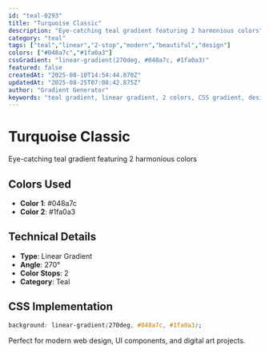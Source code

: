 ```yaml
---
id: "teal-0293"
title: "Turquoise Classic"
description: "Eye-catching teal gradient featuring 2 harmonious colors"
category: "teal"
tags: ["teal","linear","2-stop","modern","beautiful","design"]
colors: ["#048a7c","#1fa0a3"]
cssGradient: "linear-gradient(270deg, #048a7c, #1fa0a3)"
featured: false
createdAt: "2025-08-10T14:54:44.870Z"
updatedAt: "2025-08-25T07:08:42.875Z"
author: "Gradient Generator"
keywords: "teal gradient, linear gradient, 2 colors, CSS gradient, design, #048a7c, #1fa0a3"
---
```


# Turquoise Classic

Eye-catching teal gradient featuring 2 harmonious colors

## Colors Used
- **Color 1**: #048a7c
- **Color 2**: #1fa0a3

## Technical Details
- **Type**: Linear Gradient
- **Angle**: 270°
- **Color Stops**: 2
- **Category**: Teal

## CSS Implementation
```css
background: linear-gradient(270deg, #048a7c, #1fa0a3);
```

Perfect for modern web design, UI components, and digital art projects.
